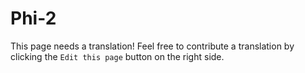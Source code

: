 # Phi-2

This page needs a translation! Feel free to contribute a translation by clicking the `Edit this page` button on the right side.